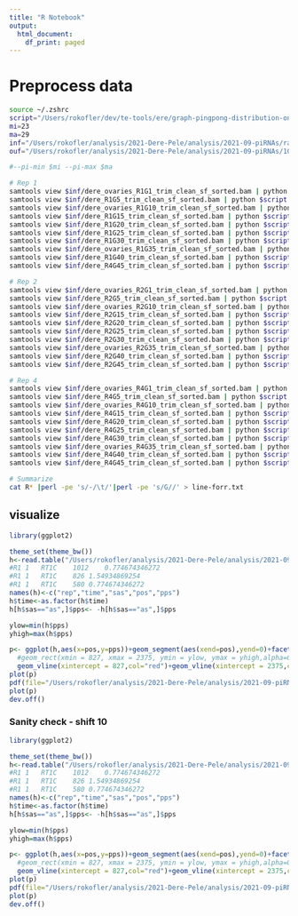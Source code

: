 ```yaml
---
title: "R Notebook"
output:
  html_document:
    df_print: paged
---
```



# Preprocess data
```bash
source ~/.zshrc 
script="/Users/rokofler/dev/te-tools/ere/graph-pingpong-distribution-onPele.py"
mi=23
ma=29
inf="/Users/rokofler/analysis/2021-Dere-Pele/analysis/2021-09-piRNAs/raw-bam"
ouf="/Users/rokofler/analysis/2021-Dere-Pele/analysis/2021-09-piRNAs/10-ppsig/raw"

#--pi-min $mi --pi-max $ma

# Rep 1
samtools view $inf/dere_ovaries_R1G1_trim_clean_sf_sorted.bam | python $script  --sam - --sample-id R1-G1 > $ouf/R1-G1.txt
samtools view $inf/dere_R1G5_trim_clean_sf_sorted.bam | python $script  --sam - --sample-id R1-G5 > $ouf/R1-G5.txt
samtools view $inf/dere_ovaries_R1G10_trim_clean_sf_sorted.bam | python $script  --sam - --sample-id R1-G10 > $ouf/R1-G10.txt
samtools view $inf/dere_R1G15_trim_clean_sf_sorted.bam | python $script  --sam - --sample-id R1-G15 > $ouf/R1-G15.txt
samtools view $inf/dere_R1G20_trim_clean_sf_sorted.bam | python $script  --sam - --sample-id R1-G20 > $ouf/R1-G20.txt
samtools view $inf/dere_R1G25_trim_clean_sf_sorted.bam | python $script  --sam - --sample-id R1-G25 > $ouf/R1-G25.txt
samtools view $inf/dere_R1G30_trim_clean_sf_sorted.bam | python $script  --sam - --sample-id R1-G30 > $ouf/R1-G30.txt
samtools view $inf/dere_ovaries_R1G35_trim_clean_sf_sorted.bam | python $script  --sam - --sample-id R1-G35 > $ouf/R1-G35.txt
samtools view $inf/dere_R1G40_trim_clean_sf_sorted.bam | python $script  --sam - --sample-id R1-G40 > $ouf/R1-G40.txt
samtools view $inf/dere_R4G45_trim_clean_sf_sorted.bam | python $script  --sam - --sample-id R1-G45 > $ouf/R1-G45.txt

# Rep 2
samtools view $inf/dere_ovaries_R2G1_trim_clean_sf_sorted.bam | python $script  --sam - --sample-id R2-G1 > $ouf/R2-G1.txt
samtools view $inf/dere_R2G5_trim_clean_sf_sorted.bam | python $script  --sam - --sample-id R2-G5 > $ouf/R2-G5.txt
samtools view $inf/dere_ovaries_R2G10_trim_clean_sf_sorted.bam | python $script  --sam - --sample-id R2-G10 > $ouf/R2-G10.txt
samtools view $inf/dere_R2G15_trim_clean_sf_sorted.bam | python $script  --sam - --sample-id R2-G15 > $ouf/R2-G15.txt
samtools view $inf/dere_R2G20_trim_clean_sf_sorted.bam | python $script  --sam - --sample-id R2-G20 > $ouf/R2-G20.txt
samtools view $inf/dere_R2G25_trim_clean_sf_sorted.bam | python $script  --sam - --sample-id R2-G25 > $ouf/R2-G25.txt
samtools view $inf/dere_R2G30_trim_clean_sf_sorted.bam | python $script  --sam - --sample-id R2-G30 > $ouf/R2-G30.txt
samtools view $inf/dere_ovaries_R2G35_trim_clean_sf_sorted.bam | python $script  --sam - --sample-id R2-G35 > $ouf/R2-G35.txt
samtools view $inf/dere_R2G40_trim_clean_sf_sorted.bam | python $script  --sam - --sample-id R2-G40 > $ouf/R2-G40.txt
samtools view $inf/dere_R2G45_trim_clean_sf_sorted.bam | python $script  --sam - --sample-id R2-G45 > $ouf/R2-G45.txt

# Rep 4
samtools view $inf/dere_ovaries_R4G1_trim_clean_sf_sorted.bam | python $script  --sam - --sample-id R4-G1 > $ouf/R4-G1.txt
samtools view $inf/dere_R4G5_trim_clean_sf_sorted.bam | python $script  --sam - --sample-id R4-G5 > $ouf/R4-G5.txt
samtools view $inf/dere_ovaries_R4G10_trim_clean_sf_sorted.bam | python $script  --sam - --sample-id R4-G10 > $ouf/R4-G10.txt
samtools view $inf/dere_R4G15_trim_clean_sf_sorted.bam | python $script  --sam - --sample-id R4-G15 > $ouf/R4-G15.txt
samtools view $inf/dere_R4G20_trim_clean_sf_sorted.bam | python $script  --sam - --sample-id R4-G20 > $ouf/R4-G20.txt
samtools view $inf/dere_R4G25_trim_clean_sf_sorted.bam | python $script  --sam - --sample-id R4-G25 > $ouf/R4-G25.txt
samtools view $inf/dere_R4G30_trim_clean_sf_sorted.bam | python $script  --sam - --sample-id R4-G30 > $ouf/R4-G30.txt
samtools view $inf/dere_ovaries_R4G35_trim_clean_sf_sorted.bam | python $script  --sam - --sample-id R4-G35 > $ouf/R4-G35.txt
samtools view $inf/dere_R4G40_trim_clean_sf_sorted.bam | python $script  --sam - --sample-id R4-G40 > $ouf/R4-G40.txt
samtools view $inf/dere_R4G45_trim_clean_sf_sorted.bam | python $script  --sam - --sample-id R4-G45 > $ouf/R4-G45.txt

# Summarize
cat R* |perl -pe 's/-/\t/'|perl -pe 's/G//' > line-forr.txt
```

## visualize

```R
library(ggplot2)

theme_set(theme_bw())
h<-read.table("/Users/rokofler/analysis/2021-Dere-Pele/analysis/2021-09-piRNAs/10-ppsig/raw/line-forr.txt")
#R1	1	RT1C	1012	0.774674346272
#R1	1	RT1C	826	1.54934869254
#R1	1	RT1C	580	0.774674346272
names(h)<-c("rep","time","sas","pos","pps")
h$time<-as.factor(h$time)
h[h$sas=="as",]$pps<- -h[h$sas=="as",]$pps

ylow=min(h$pps)
yhigh=max(h$pps)

p<- ggplot(h,aes(x=pos,y=pps))+geom_segment(aes(xend=pos),yend=0)+facet_grid(time~rep)+ylim(ylow,yhigh)+ylab("ping-pong signature [%]")+xlab("position of piRNA (5' end)")+
  #geom_rect(xmin = 827, xmax = 2375, ymin = ylow, ymax = yhigh,alpha=0.1)+
  geom_vline(xintercept = 827,col="red")+geom_vline(xintercept = 2375,col="red")
plot(p)
pdf(file="/Users/rokofler/analysis/2021-Dere-Pele/analysis/2021-09-piRNAs/10-ppsig/graphs/pps-distri-onpele.pdf",width=8,height=8)
plot(p)
dev.off()

```
### Sanity check - shift 10

```R
library(ggplot2)

theme_set(theme_bw())
h<-read.table("/Users/rokofler/analysis/2021-Dere-Pele/analysis/2021-09-piRNAs/10-ppsig/raw10/line-forr.txt")
#R1	1	RT1C	1012	0.774674346272
#R1	1	RT1C	826	1.54934869254
#R1	1	RT1C	580	0.774674346272
names(h)<-c("rep","time","sas","pos","pps")
h$time<-as.factor(h$time)
h[h$sas=="as",]$pps<- -h[h$sas=="as",]$pps

ylow=min(h$pps)
yhigh=max(h$pps)

p<- ggplot(h,aes(x=pos,y=pps))+geom_segment(aes(xend=pos),yend=0)+facet_grid(time~rep)+ylim(ylow,yhigh)+ylab("ping-pong signature [%]")+xlab("position of piRNA (5' end)")+
  #geom_rect(xmin = 827, xmax = 2375, ymin = ylow, ymax = yhigh,alpha=0.1)+
  geom_vline(xintercept = 827,col="red")+geom_vline(xintercept = 2375,col="red")
plot(p)
pdf(file="/Users/rokofler/analysis/2021-Dere-Pele/analysis/2021-09-piRNAs/10-ppsig/graphs/sanity-shift10-pps-distri-onpele.pdf",width=8,height=8)
plot(p)
dev.off()

```